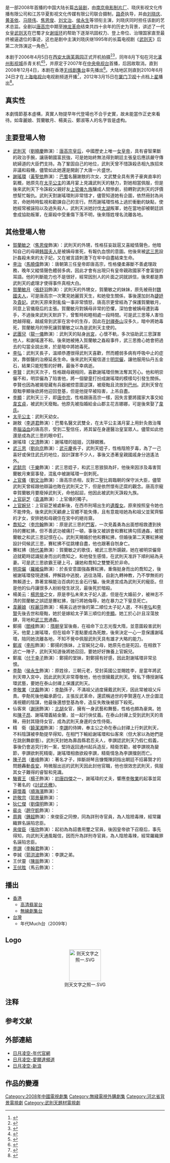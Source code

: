 {{Infobox television
| show_name = 日月凌空
| eng_name = ''The Shadow of Empress Wu''
| image = 电视剧日月凌空.jpg
| caption = 电视剧海报
| genre = 宫廷剧 - [[古装剧|古装]]、传记、历史
| format = [[电视连续剧|电视连续剧]]
| writer = [[吴因易|吴因易]]
| director = [[路奇|路奇]]
| assistance_director = 白秋林
| starring = [[刘晓庆|刘晓庆]]、[[黄圣依|黄圣依]]、[[马晓伟_(演员)|马晓伟]]、[[焦恩俊|焦恩俊]]、[[刘文治_(演员)|刘文治]]、[[侯永生|侯永生]]
| voices = [[徐晓青|徐晓青]]、[[季冠霖|季冠霖]]、[[吴凌云|吴凌云]]
| country = {{中国大陆}}
| language = [[普通话|普通话]]
| num_episodes = 62集
| runtime = 45～49分钟
| theme_music_composer = 许明
| opentheme = [[姚贝娜|姚贝娜]]《日月凌空》
| composer = 赵杰
| lyricist = 关山
| endtheme = 刘小幻《我是日月一瞬间》
| composer_2 = 许明
| lyricist_2 = 唐曜生
| interlude = 金英子、沈煜《如意娘》《剑器歌》
| produce_year = 2006年4月5日-8月
| producer = 靖军、赵治平
| program_presenter = 
| supervising_producer = 
| editor = 薄建利
| location = {{CHNML}}河北省[[涿州影视城|涿州]]、西安市[[大唐芙蓉园|大唐芙蓉园]]
| cinematography = 叶志伟、于长江、李雪
| company = [[南京电影制片厂|南京电影制片厂]]、晓庆影视、华夏影视
| channel = [[無綫劇集台|無綫劇集台]]
| first_run = {{HKG}}
| first_aired = {{Start date|2008|12|4}}
| last_aired = 
| related = [[武则天_(1995年电视剧)|武则天 (1995年电视剧)]]
}}

{{Engname|《日月凌空》|''The Shadow of Empress Wu''}}是一部2008年首播的中国大陆长篇[[古装剧|古装剧]]，由[[南京电影制片厂|南京电影制片厂]]、晓庆影视文化传播有限公司和江苏华夏影视文化传媒有限公司联合摄制，[[路奇|路奇]]执导，并由[[刘晓庆|刘晓庆]]、[[黄圣依|黄圣依]]、[[马晓伟_(演员)|马晓伟]]、[[焦恩俊|焦恩俊]]、[[刘文治_(演员)|刘文治]]、[[侯永生|侯永生]]等领衔主演，刘晓庆同时担任该剧的艺术总监。全剧以[[唐高宗|唐高宗]]中期至[[神龙革命|神龙革命]]结束共四十余年的历史为背景，讲述了一代女皇[[武则天|武则天]]在巴蜀才女[[谢瑶环|谢瑶环]]的帮助下逐渐巩固权力、登上帝位、治理国家直至最终被逼退位的事迹，这也是剧中主演刘晓庆继1995年的长篇电视剧《[[武则天_(1995年电视剧)|武则天]]》后第二次饰演这一角色<ref>{{cite news|title=刘晓庆重演武则天 《日月凌空》即将开机(组图)|url=http://ent.sina.com.cn/v/m/p/2006-03-27/06161027920.html|newspaper=[[扬子晚报|扬子晚报]]|date=2006-03-27|accessdate=2014-07-01|archive-date=2019-08-05|archive-url=https://web.archive.org/web/20190805101200/http://ent.sina.com.cn/v/m/p/2006-03-27/06161027920.html|dead-url=no}}</ref>。

本剧于2006年4月5日在[[西安|西安]][[大唐芙蓉园|大唐芙蓉园]]正式开机拍摄<ref>{{cite news|title=《日月凌空》秘密开机 刘晓庆祭奠武则天(组图)|url=http://ent.sina.com.cn/v/m/p/2006-04-06/07021040263.html|newspaper=扬子晚报|date=2006-04-06|accessdate=2013-10-17|archive-date=2015-07-17|archive-url=https://web.archive.org/web/20150717002835/http://ent.sina.com.cn/v/m/p/2006-04-06/07021040263.html|dead-url=no}}</ref><ref>{{cite news|title=刘晓庆《日月凌空》重演武则天造型曝光(组图)|url=http://ent.sina.com.cn/v/m/p/2006-04-10/07451044073.html|newspaper=扬子晚报|date=2006-04-10|accessdate=2014-07-01|archive-date=2015-07-16|archive-url=https://web.archive.org/web/20150716210246/http://ent.sina.com.cn/v/m/p/2006-04-10/07451044073.html|dead-url=no}}</ref>，同年8月下旬在河北[[涿州影视城|涿州影视城]]杀青关机<ref>{{cite web|title=日月凌空最新造型|url=http://blog.sina.com.cn/s/blog_486feb7b010005c8.html|access-date=2014-07-01|date=2006-08-21|archive-url=https://web.archive.org/web/20200925104257/http://blog.sina.com.cn/s/blog_486feb7b010005c8.html|archive-date=2020-09-25|dead-url=no}}</ref><ref>{{cite news|title=刘晓庆“武则天”16岁至83岁造型曝光(组图)|url=http://ent.sina.com.cn/v/m/p/2006-08-30/01551222765.html|newspaper=[[新京报|新京报]]|date=2006-08-30|accessdate=2013-10-17|archive-date=2016-03-04|archive-url=https://web.archive.org/web/20160304212203/http://ent.sina.com.cn/v/m/p/2006-08-30/01551222765.html|dead-url=no}}</ref>，并原定于2007年在[[中国中央电视台|中央电视台]]首播，后因故取消。直到2008年12月4日，本剧在香港[[无线剧集台|无线剧集台]]率先播出<ref>{{cite news|title=劉曉慶演活武則天風采|url=http://ent.sina.com.hk/news/2/4/1/142453/1.html|newspaper=[[明报|明报]]|date=2008-12-02|access-date=2014-07-02|archive-url=https://web.archive.org/web/20140714195401/http://ent.sina.com.hk/news/2/4/1/142453/1.html|archive-date=2014-07-14|dead-url=yes}}</ref>。大陆地区则直到2010年6月24日才在[[上海广播电视台|上海电视台]]电视剧频道开播<ref>{{cite news|title=《日月凌空》登陆上海影视剧频道|url=http://epaper.su-long.com/mywb/html/2010-06/26/content_49635.htm|newspaper=绵阳晚报|date=2010-06-26|accessdate=2013-10-17|archive-date=2016-03-06|archive-url=https://web.archive.org/web/20160306040118/http://epaper.su-long.com/mywb/html/2010-06/26/content_49635.htm|dead-url=yes}}</ref>，2012年3月15日在[[厦门卫视|厦门卫视]]十点档[[中国省级卫星电视频道|上星]]播出<ref>{{cite news|title=《日月凌空》：武则天谢瑶环的忘年交|url=http://www.xmnn.cn/dzbk/xmsb/epaper/html/2012-03/17/content_366000.htm|newspaper=厦门商报|date=2012-03-17|accessdate=2013-10-17|archive-date=2016-03-05|archive-url=https://web.archive.org/web/20160305011428/http://www.xmnn.cn/dzbk/xmsb/epaper/html/2012-03/17/content_366000.htm|dead-url=no}}</ref>。

== 真实性 ==
本劇情節基本虛構，真實人物提早年代登場也不合乎史實，故未能當作正史來看待。如韋麗娘、賀蘭敏月、楊美云、鄭淑等人的名字皆是虚构。

==主要登場人物==
*[[武则天|武則天]]（[[劉曉慶|劉曉慶]]飾演）：[[唐高宗|唐高宗]][[皇后|皇后]]，中國歷史上唯一[[女皇帝|女皇帝]]，具有睿智果斷的政治手腕，讓唐朝國富民強，可是她始終無法得到朝廷主張皇后應該嚴守傳統婦道的大臣們支持。為了鞏固自己的地位，武則天曾不惜誅殺丞相九族招來非議和殺機，儘管如此她還是開創了大唐一片盛世。
*[[谢瑶环|謝瑤環]]（[[黃聖依|黃聖依]]飾演）：[[巴蜀|巴蜀]]名醫謝敖的次女，文武雙全具有男子豪爽直率的氣概，她原先在[[太平公主|太平公主]]的滿月宴上見識武則天的魅力，對她相當佩服，但是後來武則天下令誅殺父親好友[[上官儀|上官儀]][[九族|九族]]釀成人間慘劇，扭轉對武則天的評價想幫忙報仇。武則天對謝瑤環則非常惜才，儘管知道她有企圖，依然冊封為尚宮，命她時時監視和勸諫自己的言行。然而謝瑤環性格上過於衝動的缺點，使她經常被誣陷以及過失殺人，武則天派她討伐[[太湖|太湖]]叛軍，她在當地卻被朝廷誤會成協助叛軍，在廝殺中受重傷下落不明，後來隱姓埋名流離各地。

==其他登場人物==
*[[賀蘭敏之|賀蘭敏之]]（[[焦恩俊|焦恩俊]]飾演）：武則天的外甥，性格狂妄跋扈又喜縱情聲色，他暗知自己的母親[[武顺|韩国夫人]]是被姨母害死，有報仇血恨的意圖。他後來被[[武三思|武三思]]設計姦殺未來的太子妃，又在被言語刺激下在牢中自盡結束生命。
*[[唐高宗|李治]]（[[馬曉偉|馬曉偉]]飾演）：唐朝第三任皇帝即唐高宗，性格優柔寡斷不善處理政務，晚年又縱情聲色體弱多病，因此才會有出現只有皇帝親政國家不會富強的耳語。他的判斷能力也不是很好，經常因別人的片面之詞就誤信，後來都是靠武則天的處理才使得事件真相大白。
*[[贺兰氏_(魏国夫人)|賀蘭敏月]]（[[張舒羽|張舒羽]]飾演）：武則天的外甥女，賀蘭敏之的妹妹，原先被冊封[[魏國夫人|魏國夫人]]，可是唐高宗一次驚見她麗質天生，和她發生關係，事後還加封為[[婕妤|婕妤]]及[[貴妃|貴妃]]。武則天原來對亂倫一事非常憤怒{{noteTag|1=唐朝皇室异辈、[[姻亲|姻亲]]通婚比比皆是。如中宗[[唐中宗|李显]]第一任妻子[[和思皇后|赵氏]]就是他父亲[[唐高宗|高宗]]的表妹。[[张清_(唐朝)|张清]]的姐姐[[張皇后_(唐朝)|张氏]]是[[唐肅宗|唐肃宗]]的皇后，而自己又娶肃宗女儿[[郯國公主|郯国公主]]为妻。}}，唐高宗更曾經為了保護賀蘭敏月，同意上官儀廢后的主張。賀蘭敏月對姨母非常的恐懼，深怕會被姨母遭到毒手，不過後來武則天默許下，曾暫時和睦相處一段時間。可是武三思等人害怕她越得寵，越威脅到武家在宮中的生存，因此在[[封禪|封禪]][[泰山|泰山]]沒多久，暗中將她毒死，賀蘭敏月的慘死讓賀蘭敏之以為是武則天主使的。
* [[武團兒|武團兒]]（[[龍一儀|龍一儀]]飾演）：武則天的貼身[[尚宮|尚宮]]，心懷不軌，多次協助武三思謀害他人，和謝瑤還不和。後來她被捲入賀蘭敏之姦殺事件，武三思擔心她會把過去的勾當全說出來，於是暗中將她毒死。
*[[李弘_(唐朝)|李弘]]：武則天長子，溫順恭遷很得武則天喜歡，然而體弱多病有呼吸中止的症狀，靠御醫的治療延長生命。後來武則天寵信道士[[明崇儼|明崇儼]]，讓他服用仙丹五金石，結果只能短暫的好轉，最後不幸病逝。
*[[李賢_(唐朝)|李賢]]：武則天次子，性格跟母親相同，喜歡謝瑤環但無法奪其芳心。他和明崇儼不和，明崇儼為了陷害他，將一個孌童打扮成謝瑤環的模樣勾引發生關係。李賢也因為被揭發藏有兵器被控意圖逆謀，被廢黜且流放到[[巴州|巴州]]。武則天曾在廢黜李顯後欲將他迎回登基，但是他提早被陷害，上吊自盡。
*[[唐中宗|李顯]]：武則天三子，即[[唐中宗|唐中宗]]，性格跟唐高宗一樣，因失言要將國家大事交給[[韋玄貞|韋玄貞]]，被武則天廢黜。他原先被指婚給金山郡主花吉娜娜，可是後來娶了[[韦皇后|韋氏]]。
*[[太平公主|太平公主]]：武則天幼女。
*謝敖（[[李道君|李道君]]飾演）：巴蜀名醫文武雙全，在太平公主滿月宴上用針灸救治罹患[[腦溢血|腦溢血]]的唐高宗，受到二聖信任，將其留在身邊醫治皇室眾人。儘管如此他還是成為武三思的眼中釘。
*謝瑤瑋（[[文清|文清]]飾演）：謝瑤環的姐姐，沉靜嫺雅。
*[[武三思|武三思]]（[[劉向京|劉向京]]飾演）：[[武元慶|武元慶]]長子，武則天姪子，性格陰險歹毒，為了一己喜好或保住武氏的地位，設計謀害不少人，事後又憑著皇親國戚身分逍遙法外。
*[[武懿宗|武懿宗]]（[[于樂|于樂]]飾演）：武三思姪子，和武三思狼狽為奸，他後來因涉及毒害賀蘭敏月東窗事發，混亂中被謝瑤環一劍刺死。
*[[上官儀|上官儀]]（[[刘文治_(演员)|劉文治]]飾演）：唐高宗丞相，反對二聖比肩臨朝的保守派大臣，儘管武則天曾經跟他辯論也敗在武則天之下，但是依然懷有迂腐的觀念。唐高宗寵幸賀蘭敏月要廢掉武則天，命他起詔，他因此被武則天誅殺九族。
*[[上官庭芝|上官庭芝]]（[[袁滿|袁滿]]飾演）：上官儀的獨子。
*[[上官婉兒|上官婉兒]]：上官庭芝被處斬後，在西市刑場出生的[[遺腹子|遺腹女]]。原來按照皇令她也不能倖免，後來武則天顧慮上官體不能失傳，且有意栽培她為和祖父並駕齊驅的才女，安排她和母親住在宮中的絕肖齋。
*[[喬知之|喬知之]]（[[李宗翰|李宗翰]]飾演）：原是武三思的[[門客|門客]]，一次見義勇為出面想相救遭到挾持的賽紅拂，但不善武功被痛打一頓，事後又被誤會和賽紅拂勾搭通姦，被賀蘭敏之和武三思記恨在心。武則天賜婚於他和賽紅拂，但婚後第二天賽紅拂被設計伺候武三思，賽紅拂不從跳樓自盡，他也跟著自刎身亡。
*賽紅拂（[[時代美|時代美]]飾演）：賀蘭敏之的歌伎，被武三思所覬覦，她在被明崇儼脅迫就範時認識挺身而出的喬知之，和他發生感情，在武則天准許下順利結為夫妻。可是武三思欲霸王硬上弓，讓她和喬知之雙雙死於非命。
*[[明崇儼|明崇儼]]（[[羅維倫|羅維倫]]飾演）：於長安意圖強姦賽紅拂，重傷挺身而出的喬知之，後被謝瑤環發現逮捕，押解路中逃脫，逃往洛陽，自創九轉神教，乃不學無術的無賴道士，靠著宣稱能治百病的五金石行騙，後來進宮成為武則天的寵臣。但是他的仙丹讓很多人紛紛發生狀況，最後死於暗殺。
*楊美云：[[楊思儉|楊思儉]]之女，原是李弘未來太子妃人選，但是在大婚前夕，被神志不清的賀蘭敏之誤認是賽紅拂，強行將她侮辱，她在暴力之下窒息死亡。
*[[韦皇后|韋麗娘]]（[[程麗莎|程麗莎]]飾演）：楊美云過世後的第二順位太子妃人選，不料[[李弘_(唐朝)|李弘]]和[[李賢_(唐朝)|李賢]]先後去世和廢黜，她於是嫁給太子第三順位的[[李顯|李顯]]。她工於心計且淫蕩放肆，背地和[[武三思|武三思]]通姦。
*鄭揚（[[閻峰|閻峰]]飾演）：[[隋朝|隋朝]]皇室後裔，在祖命下立志光復大隋，並意圖殺害武則天。他愛上謝瑤環，但在祖命下差點要成為死敵，後來決定一心一意保護謝瑤環，陪同她流離各地，不知不覺中佩服武則天具有雄才大略的能力。
*[[鄭氏_(上官婉兒母)|鄭淑]]（[[李彤|李彤]]飾演）：鄭揚的族妹，上官婉兒之母，她原先也是死囚，在相救下逃亡一陣子，武則天知道後將她召回，要她好好撫養上官婉兒。
*鄭嵐（[[付于幸子|付于幸子]]飾演）：鄭揚的堂妹，對鄭揚有好感，因此對謝瑤環非常忌恨。
*[[李世勣|李勣]]（[[侯永生|侯永生]]飾演）：原姓徐，三朝元老，受封英國公並賜姓李，是當年將武則天帶入宮中，因此武則天非常尊敬他，他也很擁戴武則天。曾私下傳授謝瑤環武藝，要她在泰山封禪上保護武則天。
*[[李敬業|李敬業]]（[[沈磊|沈磊]]飾演）：[[李勣|李勣]]孫子，不滿祖父過度擁戴武則天，因此常被祖父斥責。李勣死後他繼承爵位，主張反武革命，還謊稱過世的李賢還在人世企圖混淆視聽的陰謀，他最後還想登基為帝，造反失敗後被部下殺死。
*仙客來（[[謝琍|謝琍]]飾演）：[[胡人|北胡]]女官，擁有一身武藝和舞藝，性格也頗為豪爽。她和[[陳子昂|陳子昂]]、謝瑤環義結金蘭，並一起行俠仗義。在泰山封禪上受到武則天的青睞，冊封其隨侍女官，成為武則天身邊的女性侍衛。
*精　衛（[[饒潔湘|饒潔湘]]飾演）：[[李譔_(唐朝)|李譔]]的侍婢，奉主公之命在泰山封禪上行刺武則天，不料陰謀被李勣提早得知，在相鬥下輸給謝瑤環和仙客來（但大家以為她們是在跳劍舞獻藝）。武則天封她為壽昌縣君忍夫人，李譔認武則天乃假仁假義，事後仍會追究行刺一案，堅持返回通州起兵造反，精衛苦勸，被李譔視為變節，李譔欲刺死精衛，謝瑤環相救欲殺李譔，精衛情急為李譔擋劍而亡。
*[[陳子昂|陳子昂]]（[[姜峰|姜峰]]飾演）：著名才子，摔斷胡琴且慷慨陳詞指出朝廷不招募賢才的問題轟動[[長安|長安]]，時微服出巡的武則天因此封他官職，他也很效忠武則天，佩服其女子難得的睿智和見識。
*[[駱賓王|駱賓王]]（[[杨子_(企业家)|楊子]]飾演）：[[初唐四杰|初唐四傑]]之一，謝瑤瑋的丈夫，響應[[李敬業|李敬業]]的起事並寫下著名的《[[s:為徐敬業討武曌檄|討武氏檄]]》。
*[[薛怀义|薛懷義]]（[[順海濱|順海濱]]飾演）：
*[[許敬宗|許敬宗]]（[[郭景華|郭景華]]飾演）：
*[[狄仁傑|狄仁傑]]（[[劉偉明|劉偉明]]飾演）；
*[[裴炎|裴炎]]（[[趙守凱|趙守凱]]飾演）：
*[[周興_(唐朝)|周興]]（[[鍾超|鍾超]]飾演）：來俊臣之同僚，同為詳刑寺官員，為人陰險毒辣，經常羅織罪名誣陷忠臣。
*[[來俊臣|來俊臣]]（[[張欣|張欣]]飾演）：起初為為詔書用璽之官員，後因皇帝欲下召廢后，事先得知，向武則天通風報信，因而升為詳刑寺官員，為人陰險毒辣，經常羅織罪名誣陷忠臣。
*[[李譔_(唐朝)|李譔]]（[[李翰君|李翰君]]飾演）：
*李誠（[[郭洪波|郭洪波]]飾演）：李譔之弟。
*王伏靈（[[陳辰|陳辰]]飾演）：
*[[王伏胜|王伏胜]]（馬云飾演）：

==播出==
* [[香港|香港]]
** [[高清翡翠台|高清翡翠台]]
** [[無線劇集台|無線劇集台]]
* [[台灣|台灣]]
** 年代Much台（2009年）

==Logo==
{{main|则天文字}}
<center>[[File:则天文字之照一.SVG|100px]]</center>

== 注释 ==
<div class="references-small">
{{NoteFoot}}
</div>

== 参考文献 ==
<references />

==外部連結==
* [http://muchtv.eracom.com.tw/p180/p1258.xml 日月凌空-年代官網] {{Wayback|url=http://muchtv.eracom.com.tw/p180/p1258.xml |date=20160304083030 }}
* [http://www.elta.tv/program_detail.php?contents_id=130 日月凌空-愛爾達頻道] {{Wayback|url=http://www.elta.tv/program_detail.php?contents_id=130 |date=20090510132750 }}
* [http://ent.sina.com.cn/v/m/f/riylk/index.html 日月凌空-新浪] {{Wayback|url=http://ent.sina.com.cn/v/m/f/riylk/index.html |date=20160304133744 }}

==作品的變遷==
{{電視節目的變遷|
電視台={{flagicon|HK}} 香港 [[高清翡翠台|高清翡翠台]]|
播放檔次=週一至週五 下午18:30-19:00（其他重播時段請參見[[高清翡翠台電視劇集列表_(2009年)|這裡]]）|
節目名稱=日月凌空<br>（2009.8.17 - 2010.1.5）|
上一節目=[[六點半新聞報道|六點半新聞報道]]<br>（2009.6.15 - 2009.8.14）| 
下一節目=[[食客_(電視劇)|食客]]<br>（2010.1.6 - 2010.4.5）
}}
{{2008年中國大陸古裝/民初電視劇}}
{{DEFAULTSORT:Ri日月凌空}}
[[Category:2008年中國電視劇集|Category:2008年中國電視劇集]]
[[Category:無綫電視外購劇集|Category:無綫電視外購劇集]]
[[Category:河北省背景電視劇|Category:河北省背景電視劇]]
[[Category:武則天題材電視劇|Category:武則天題材電視劇]]
